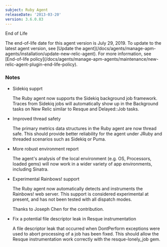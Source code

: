 ```yaml
---
subject: Ruby Agent
releaseDate: '2013-03-20'
version: 3.6.0.83
---
```


End of Life

<Callout variant="important">
  The end-of-life date for this agent version is July 29, 2019. To update to the latest agent version, see [Update the agent](/docs/agents/manage-apm-agents/installation/update-new-relic-agent). For more information, see [End-of-life policy](/docs/agents/manage-apm-agents/maintenance/new-relic-agent-plugin-end-life-policy).
</Callout>

### Notes

* Sidekiq supprt

  The Ruby agent now supports the Sidekiq background job framework. Traces from Sidekiq jobs will automatically show up in the Background tasks on New Relic similar to Resque and Delayed::Job tasks.
* Improved thread safety

  The primary metrics data structures in the Ruby agent are now thread safe. This should provide better reliability for the agent under JRuby and threaded scenarios such as Sidekiq or Puma.
* More robust environment report

  The agent's analysis of the local environment (e.g. OS, Processors, loaded gems) will now work in a wider variety of app environments, including Sinatra.
* Experimental Rainbows! support

  The Ruby agent now automatically detects and instruments the Rainbows! web server. This support is considered experimental at present, and has not been tested with all dispatch modes.

  Thanks to Joseph Chen for the contribution.
* Fix a potential file descriptor leak in Resque instrumentation

  A file descriptor leak that occurred when DontPerform exceptions were used to abort processing of a job has been fixed. This should allow the Resque instrumentation work correctly with the resque-lonely_job gem.
